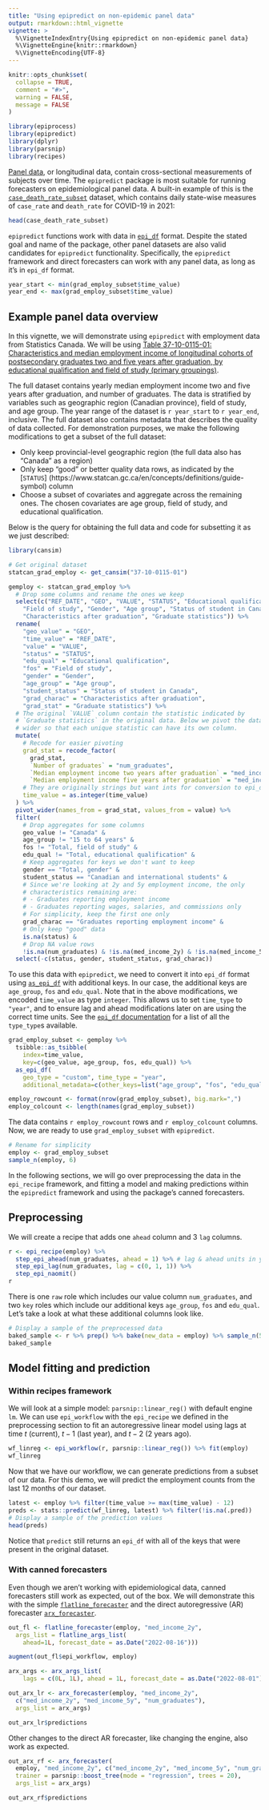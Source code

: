 ```yaml
---
title: "Using epipredict on non-epidemic panel data"
output: rmarkdown::html_vignette
vignette: >
  %\VignetteIndexEntry{Using epipredict on non-epidemic panel data}
  %\VignetteEngine{knitr::rmarkdown}
  %\VignetteEncoding{UTF-8}
---
```


```r
knitr::opts_chunk$set(
  collapse = TRUE,
  comment = "#>",
  warning = FALSE,
  message = FALSE
)
```

```r
library(epiprocess)
library(epipredict)
library(dplyr)
library(parsnip)
library(recipes)
```

[Panel data](https://en.wikipedia.org/wiki/Panel_data), or longitudinal data, 
contain cross-sectional measurements of subjects over time. The `epipredict` 
package is most suitable for running forecasters on epidemiological panel data. 
A built-in example of this is the [`case_death_rate_subset`](
  https://cmu-delphi.github.io/epipredict/reference/case_death_rate_subset.html) 
dataset, which contains daily state-wise measures of `case_rate` and 
`death_rate` for COVID-19 in 2021:

```r
head(case_death_rate_subset)
```

`epipredict` functions work with data in [`epi_df`](
  https://cmu-delphi.github.io/epiprocess/reference/epi_df.html) 
format. Despite the stated goal and name of the package, other panel datasets 
are also valid candidates for `epipredict` functionality. Specifically, the 
`epipredict` framework and direct forecasters can work with any panel data, as 
long as it's in `epi_df` format.

```r
year_start <- min(grad_employ_subset$time_value)
year_end <- max(grad_employ_subset$time_value)
```

## Example panel data overview

In this vignette, we will demonstrate using `epipredict` with employment data 
from Statistics Canada. We will be using 
[
  Table 37-10-0115-01: Characteristics and median employment income of 
  longitudinal cohorts of postsecondary graduates two and five years after 
  graduation, by educational qualification and field of study (primary 
  groupings)
](https://www150.statcan.gc.ca/t1/tbl1/en/tv.action?pid=3710011501). 

The full dataset contains yearly median employment income two and five years 
after graduation, and number of graduates. The data is stratified by 
variables such as geographic region (Canadian province), field of study, and 
age group. The year range of the dataset is `r year_start` to `r year_end`, 
inclusive. The full dataset also contains metadata that describes the 
quality of data collected. For demonstration purposes, we make the following 
modifications to get a subset of the full dataset:

* Only keep provincial-level geographic region (the full data also has 
"Canada" as a region)
* Only keep "good" or better quality data rows, as indicated by the [`STATUS`]
(https://www.statcan.gc.ca/en/concepts/definitions/guide-symbol) column
* Choose a subset of covariates and aggregate across the remaining ones. The 
chosen covariates are age group, field of study, and educational qualification.

Below is the query for obtaining the full data and code for subsetting it as we 
just described:

```r
library(cansim)

# Get original dataset 
statcan_grad_employ <- get_cansim("37-10-0115-01")

gemploy <- statcan_grad_employ %>% 
  # Drop some columns and rename the ones we keep
  select(c("REF_DATE", "GEO", "VALUE", "STATUS", "Educational qualification", 
    "Field of study", "Gender", "Age group", "Status of student in Canada", 
    "Characteristics after graduation", "Graduate statistics")) %>%
  rename(
    "geo_value" = "GEO",
    "time_value" = "REF_DATE",
    "value" = "VALUE",
    "status" = "STATUS",
    "edu_qual" = "Educational qualification",
    "fos" = "Field of study",
    "gender" = "Gender",
    "age_group" = "Age group",
    "student_status" = "Status of student in Canada",
    "grad_charac" = "Characteristics after graduation",
    "grad_stat" = "Graduate statistics") %>%
  # The original `VALUE` column contain the statistic indicated by 
  # `Graduate statistics` in the original data. Below we pivot the data 
  # wider so that each unique statistic can have its own column.
  mutate(
    # Recode for easier pivoting
    grad_stat = recode_factor(
      grad_stat, 
      `Number of graduates` = "num_graduates", 
      `Median employment income two years after graduation` = "med_income_2y",
      `Median employment income five years after graduation` = "med_income_5y"),
    # They are originally strings but want ints for conversion to epi_df later
    time_value = as.integer(time_value)
  ) %>%
  pivot_wider(names_from = grad_stat, values_from = value) %>%
  filter(
    # Drop aggregates for some columns
    geo_value != "Canada" & 
    age_group != "15 to 64 years" &
    fos != "Total, field of study" &
    edu_qual != "Total, educational qualification" &
    # Keep aggregates for keys we don't want to keep
    gender == "Total, gender" &
    student_status == "Canadian and international students" &
    # Since we're looking at 2y and 5y employment income, the only 
    # characteristics remaining are:
    # - Graduates reporting employment income
    # - Graduates reporting wages, salaries, and commissions only
    # For simplicity, keep the first one only 
    grad_charac == "Graduates reporting employment income" &
    # Only keep "good" data
    is.na(status) & 
    # Drop NA value rows 
    !is.na(num_graduates) & !is.na(med_income_2y) & !is.na(med_income_5y)) %>%
  select(-c(status, gender, student_status, grad_charac))
```

To use this data with `epipredict`, we need to convert it into `epi_df` format 
using [`as_epi_df`](
  https://cmu-delphi.github.io/epiprocess/reference/as_epi_df.html) 
with additional keys. In our case, the additional keys are `age_group`, `fos` 
and `edu_qual`. Note that in the above modifications, we encoded `time_value` 
as type `integer`. This allows us to set `time_type` to `"year"`, and to ensure 
lag and ahead modifications later on are using the correct time units. See the
[`epi_df` documentation](
  https://cmu-delphi.github.io/epiprocess/reference/epi_df.html#time-types) for 
a list of all the `type_type`s available.


```r
grad_employ_subset <- gemploy %>%
  tsibble::as_tsibble(
    index=time_value, 
    key=c(geo_value, age_group, fos, edu_qual)) %>%
  as_epi_df(
    geo_type = "custom", time_type = "year",
    additional_metadata=c(other_keys=list("age_group", "fos", "edu_qual")))
```

```r
employ_rowcount <- format(nrow(grad_employ_subset), big.mark=",")
employ_colcount <- length(names(grad_employ_subset))
```

The data contains `r employ_rowcount` rows and `r employ_colcount` columns. Now, 
we are ready to use `grad_employ_subset` with `epipredict`. 

```r
# Rename for simplicity
employ <- grad_employ_subset
sample_n(employ, 6)
```

In the following sections, we will go over preprocessing the data in the 
`epi_recipe` framework, and fitting a model and making predictions within the 
`epipredict` framework and using the package's canned forecasters.

## Preprocessing 

We will create a recipe that adds one `ahead` column and 3 `lag` columns.

```r
r <- epi_recipe(employ) %>%
  step_epi_ahead(num_graduates, ahead = 1) %>% # lag & ahead units in years
  step_epi_lag(num_graduates, lag = c(0, 1, 1)) %>%
  step_epi_naomit() 
r
```

There is one `raw` role which includes our value column `num_graduates`, and two 
`key` roles which include our additional keys `age_group`, `fos` and 
`edu_qual`. Let's take a look at what these additional columns look like.

```r
# Display a sample of the preprocessed data
baked_sample <- r %>% prep() %>% bake(new_data = employ) %>% sample_n(5)
baked_sample
```

## Model fitting and prediction

### Within recipes framework 

We will look at a simple model: `parsnip::linear_reg()` with default engine 
`lm`. We can use `epi_workflow` with the `epi_recipe` we defined in the 
preprocessing section to fit an autoregressive linear model using lags at
time $t$ (current), $t-1$ (last year), and $t-2$ (2 years ago).

```r
wf_linreg <- epi_workflow(r, parsnip::linear_reg()) %>% fit(employ)
wf_linreg
```

Now that we have our workflow, we can generate predictions from a subset of our 
data. For this demo, we will predict the employment counts from the last 12
months of our dataset.

```r
latest <- employ %>% filter(time_value >= max(time_value) - 12)
preds <- stats::predict(wf_linreg, latest) %>% filter(!is.na(.pred))
# Display a sample of the prediction values
head(preds)
```

Notice that `predict` still returns an `epi_df` with all of the keys that were 
present in the original dataset. 

### With canned forecasters

Even though we aren't working with epidemiological data, canned forecasters 
still work as expected, out of the box. We will demonstrate this with the simple
[`flatline_forecaster`](
  https://cmu-delphi.github.io/epipredict/reference/flatline_forecaster.html) 
and the direct autoregressive (AR) forecaster 
[`arx_forecaster`](
  https://cmu-delphi.github.io/epipredict/reference/arx_forecaster.html).

```r
out_fl <- flatline_forecaster(employ, "med_income_2y", 
  args_list = flatline_args_list(
    ahead=1L, forecast_date = as.Date("2022-08-16")))

augment(out_fl$epi_workflow, employ)
```

```r
arx_args <- arx_args_list(
    lags = c(0L, 1L), ahead = 1L, forecast_date = as.Date("2022-08-01"))

out_arx_lr <- arx_forecaster(employ, "med_income_2y", 
  c("med_income_2y", "med_income_5y", "num_graduates"), 
  args_list = arx_args)

out_arx_lr$predictions 
```

Other changes to the direct AR forecaster, like changing the engine, also work 
as expected.

```r
out_arx_rf <- arx_forecaster(
  employ, "med_income_2y", c("med_income_2y", "med_income_5y", "num_graduates"), 
  trainer = parsnip::boost_tree(mode = "regression", trees = 20),
  args_list = arx_args)

out_arx_rf$predictions 
```

